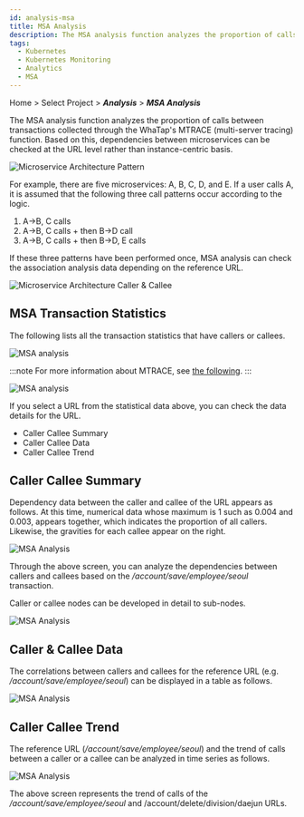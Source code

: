 ```yaml
---
id: analysis-msa
title: MSA Analysis
description: The MSA analysis function analyzes the proportion of calls between transactions collected through the WhaTap's MTRACE (multi-server tracing) function.
tags:
  - Kubernetes
  - Kubernetes Monitoring
  - Analytics
  - MSA
---
```


Home > Select Project > **_Analysis_** > **_MSA Analysis_**

The MSA analysis function analyzes the proportion of calls between transactions collected through the WhaTap's MTRACE (multi-server tracing) function. Based on this, dependencies between microservices can be checked at the URL level rather than instance-centric basis.

![Microservice Architecture Pattern](https://img.whatap.io/media/images/whatap_application_analysis_msa_pattern.png)

For example, there are five microservices: A, B, C, D, and E. If a user calls A, it is assumed that the following three call patterns occur according to the logic. 

1.  A→B, C calls
2.  A→B, C calls + then B→D call
3.  A→B, C calls + then B→D, E calls 

If these three patterns have been performed once, MSA analysis can check the association analysis data depending on the reference URL.

![Microservice Architecture Caller & Callee](https://img.whatap.io/media/images/whatap_application_analysis_msa_caller_callee.png)

## MSA Transaction Statistics

The following lists all the transaction statistics that have callers or callees.

![MSA analysis](https://img.whatap.io/media/images/whatap_application_analysis_msa_2.png)

:::note
For more information about MTRACE, see [the following](../java/trs-multi-trace).
:::

![MSA analysis](https://img.whatap.io/media/images/whatap_application_analysis_msa_2.png)

If you select a URL from the statistical data above, you can check the data details for the URL.

-   Caller Callee Summary
-   Caller Callee Data
-   Caller Callee Trend

## Caller Callee Summary

Dependency data between the caller and callee of the URL appears as follows. At this time, numerical data whose maximum is 1 such as 0.004 and 0.003, appears together, which indicates the proportion of all callers. Likewise, the gravities for each callee appear on the right.

![MSA Analysis](https://img.whatap.io/media/images/whatap_application_analysis_msa_3.png)

Through the above screen, you can analyze the dependencies between callers and callees based on the _/account/save/employee/seoul_ transaction.

Caller or callee nodes can be developed in detail to sub-nodes.

![MSA Analysis](https://img.whatap.io/media/images/whatap_application_analysis_msa_4.png)

## Caller & Callee Data

The correlations between callers and callees for the reference URL (e.g. _/account/save/employee/seoul_) can be displayed in a table as follows.

![MSA Analysis](https://img.whatap.io/media/images/whatap_application_analysis_msa_5.png)

## Caller Callee Trend

The reference URL (_/account/save/employee/seoul_) and the trend of calls between a caller or a callee can be analyzed in time series as follows. 

![MSA Analysis](https://img.whatap.io/media/images/whatap_application_analysis_msa_6.png)

The above screen represents the trend of calls of the _/account/save/employee/seoul_ and /account/delete/division/daejun URLs.
